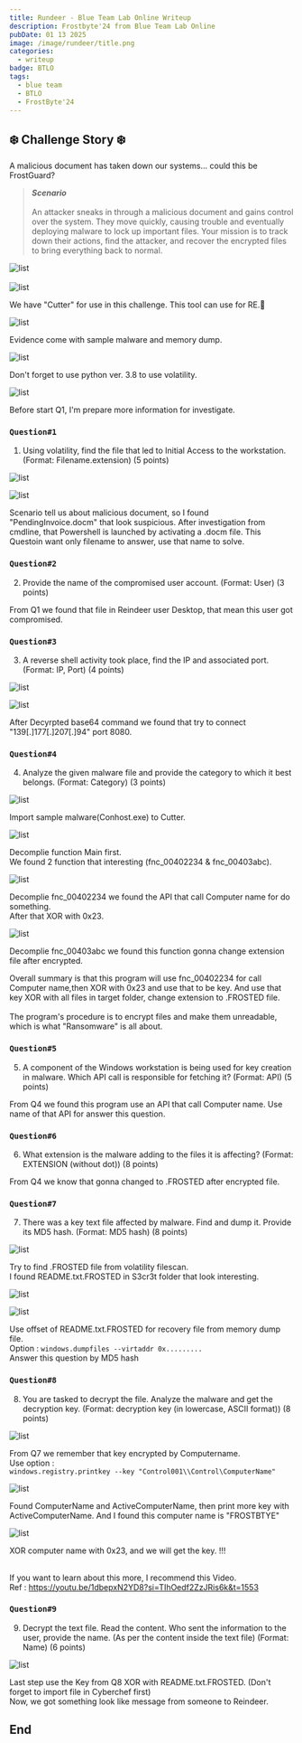 ```yaml
---
title: Rundeer - Blue Team Lab Online Writeup 
description: Frostbyte'24 from Blue Team Lab Online
pubDate: 01 13 2025
image: /image/rundeer/title.png
categories:
  - writeup
badge: BTLO
tags:
  - blue team
  - BTLO
  - FrostByte'24
---
```


## ❄️ Challenge Story ❄️
A malicious document has taken down our systems... could this be FrostGuard?
<br />

> ***Scenario*** <br /> <br />
> An attacker sneaks in through a malicious document and gains control over the system. They move quickly, causing trouble and eventually deploying malware to lock up important files. Your mission is to track down their actions, find the attacker, and recover the encrypted files to bring everything back to normal. <br />


<div
  style={{
    display: "flex",
    flexDirection: "column",
    alignItems: "center",
    justifyContent: "center",
    textAlign: "center",
    padding: "0", // ลบช่องว่าง
  }}
>
  <img
    src="/image/rundeer/tool.png"
    alt="list"
    style={{
      maxWidth: "80% !important", // บังคับขนาดภาพ
      height: "auto !important",
      margin: "0 !important", // ลบ margin ที่อาจมากระทบ
    }}
  />
</div>
<br />
<div
  style={{
    display: "flex",
    flexDirection: "column",
    alignItems: "center",
    justifyContent: "center",
    textAlign: "center",
    padding: "0", // ลบช่องว่าง
  }}
>
  <img
    src="/image/rundeer/tool2.png"
    alt="list"
    style={{
      maxWidth: "80% !important", // บังคับขนาดภาพ
      height: "auto !important",
      margin: "0 !important", // ลบ margin ที่อาจมากระทบ
    }}
  />
  <p
    style={{
      fontSize: "0.6rem !important", // บังคับให้ตัวเล็ก
      color: "gray !important", // บังคับให้เป็นสีเทา
      marginTop: "0.2rem !important", // ลดระยะห่างระหว่างข้อความกับภาพ
    }}
  >
    We have "Cutter" for use in this challenge. This tool can use for RE.🥳 
  </p>
</div>

<div
  style={{
    display: "flex",
    flexDirection: "column",
    alignItems: "center",
    justifyContent: "center",
    textAlign: "center",
    padding: "0", // ลบช่องว่าง
  }}
>
  <img
    src="/image/rundeer/artifact.png"
    alt="list"
    style={{
      maxWidth: "80% !important", // บังคับขนาดภาพ
      height: "auto !important",
      margin: "0 !important", // ลบ margin ที่อาจมากระทบ
    }}
  />
  <p
    style={{
      fontSize: "0.6rem !important", // บังคับให้ตัวเล็ก
      color: "gray !important", // บังคับให้เป็นสีเทา
      marginTop: "0.2rem !important", // ลดระยะห่างระหว่างข้อความกับภาพ
    }}
  >
    Evidence come with sample malware and memory dump.
  </p>
</div>

<div
  style={{
    display: "flex",
    flexDirection: "column",
    alignItems: "center",
    justifyContent: "center",
    textAlign: "center",
    padding: "0", // ลบช่องว่าง
  }}
>
  <img
    src="/image/rundeer/readme.png"
    alt="list"
    style={{
      maxWidth: "80% !important", // บังคับขนาดภาพ
      height: "auto !important",
      margin: "0 !important", // ลบ margin ที่อาจมากระทบ
    }}
  />
  <p
    style={{
      fontSize: "0.6rem !important", // บังคับให้ตัวเล็ก
      color: "gray !important", // บังคับให้เป็นสีเทา
      marginTop: "0.2rem !important", // ลดระยะห่างระหว่างข้อความกับภาพ
    }}
  >
    Don't forget to use python ver. 3.8 to use volatility. 
  </p>
</div>

<div
  style={{
    display: "flex",
    flexDirection: "column",
    alignItems: "center",
    justifyContent: "center",
    textAlign: "center",
    padding: "0", // ลบช่องว่าง
  }}
>
  <img
    src="/image/rundeer/vola.png"
    alt="list"
    style={{
      maxWidth: "110% !important", // บังคับขนาดภาพ
      height: "auto !important",
      margin: "0 !important", // ลบ margin ที่อาจมากระทบ
    }}
  />
  <p
    style={{
      fontSize: "0.6rem !important", // บังคับให้ตัวเล็ก
      color: "gray !important", // บังคับให้เป็นสีเทา
      marginTop: "0.2rem !important", // ลดระยะห่างระหว่างข้อความกับภาพ
    }}
  >
    Before start Q1, I'm prepare more information for investigate. 
  </p>
</div>

### ```Question#1```
1) Using volatility, find the file that led to Initial Access to the workstation. (Format: Filename.extension) (5 points)

<div
  style={{
    display: "flex",
    flexDirection: "column",
    alignItems: "center",
    justifyContent: "center",
    textAlign: "center",
    padding: "0", // ลบช่องว่าง
  }}
>
  <img
    src="/image/rundeer/3-1.png"
    alt="list"
    style={{
      maxWidth: "80% !important", // บังคับขนาดภาพ
      height: "auto !important",
      margin: "0 !important", // ลบ margin ที่อาจมากระทบ
    }}
  />
  <p
    style={{
      fontSize: "0.6rem !important", // บังคับให้ตัวเล็ก
      color: "gray !important", // บังคับให้เป็นสีเทา
      marginTop: "0.2rem !important", // ลดระยะห่างระหว่างข้อความกับภาพ
    }}
  >
  </p>
</div>

<div
  style={{
    display: "flex",
    flexDirection: "column",
    alignItems: "center",
    justifyContent: "center",
    textAlign: "center",
    padding: "0", // ลบช่องว่าง
  }}
>
  <img
    src="/image/rundeer/1v2.png"
    alt="list"
    style={{
      maxWidth: "110% !important", // บังคับขนาดภาพ
      height: "auto !important",
      margin: "0 !important", // ลบ margin ที่อาจมากระทบ
    }}
  />
  <p
    style={{
      fontSize: "0.6rem !important", // บังคับให้ตัวเล็ก
      color: "gray !important", // บังคับให้เป็นสีเทา
      marginTop: "0.2rem !important", // ลดระยะห่างระหว่างข้อความกับภาพ
    }}
  >
  </p>
</div>
Scenario tell us about malicious document, so I found "PendingInvoice.docm" that look suspicious.
After investigation from cmdline, that Powershell is launched by activating a .docm file.
This Questoin want only filename to answer, use that name to solve.

<br/>

### ```Question#2```
2) Provide the name of the compromised user account. (Format: User) (3 points)

From Q1 we found that file in Reindeer user Desktop, that mean this user got compromised.

### ```Question#3```
3) A reverse shell activity took place, find the IP and associated port. (Format: IP, Port) (4 points)


<div
  style={{
    display: "flex",
    flexDirection: "column",
    alignItems: "center",
    justifyContent: "center",
    textAlign: "center",
    padding: "0", // ลบช่องว่าง
  }}
>
  <img
    src="/image/rundeer/3-2.png"
    alt="list"
    style={{
      maxWidth: "110% !important", // บังคับขนาดภาพ
      height: "auto !important",
      margin: "0 !important", // ลบ margin ที่อาจมากระทบ
    }}
  />
  <p
    style={{
      fontSize: "0.6rem !important", // บังคับให้ตัวเล็ก
      color: "gray !important", // บังคับให้เป็นสีเทา
      marginTop: "0.2rem !important", // ลดระยะห่างระหว่างข้อความกับภาพ
    }}
  >
  </p>
</div>

<div
  style={{
    display: "flex",
    flexDirection: "column",
    alignItems: "center",
    justifyContent: "center",
    textAlign: "center",
    padding: "0", // ลบช่องว่าง
  }}
>
  <img
    src="/image/rundeer/3-3.png"
    alt="list"
    style={{
      maxWidth: "110% !important", // บังคับขนาดภาพ
      height: "auto !important",
      margin: "0 !important", // ลบ margin ที่อาจมากระทบ
    }}
  />
  <p
    style={{
      fontSize: "0.6rem !important", // บังคับให้ตัวเล็ก
      color: "gray !important", // บังคับให้เป็นสีเทา
      marginTop: "0.2rem !important", // ลดระยะห่างระหว่างข้อความกับภาพ
    }}
  >
  </p>
</div>

After Decyrpted base64 command we found that try to connect "139[.]177[.]207[.]94" port 8080.

### ```Question#4```
4) Analyze the given malware file and provide the category to which it best belongs. (Format: Category) (3 points)

<div
  style={{
    display: "flex",
    flexDirection: "column",
    alignItems: "center",
    justifyContent: "center",
    textAlign: "center",
    padding: "0", // ลบช่องว่าง
  }}
>
  <img
    src="/image/rundeer/4-1.png"
    alt="list"
    style={{
      maxWidth: "111% !important", // บังคับขนาดภาพ
      height: "auto !important",
      margin: "0 !important", // ลบ margin ที่อาจมากระทบ
    }}
  />
  <p
    style={{
      fontSize: "0.6rem !important", // บังคับให้ตัวเล็ก
      color: "gray !important", // บังคับให้เป็นสีเทา
      marginTop: "0.2rem !important", // ลดระยะห่างระหว่างข้อความกับภาพ
    }}
  >
  Import sample malware(Conhost.exe) to Cutter.
  </p>
</div>

<div
  style={{
    display: "flex",
    flexDirection: "column",
    alignItems: "center",
    justifyContent: "center",
    textAlign: "center",
    padding: "0", // ลบช่องว่าง
  }}
>
  <img
    src="/image/rundeer/4-2.jpg"
    alt="list"
    style={{
      maxWidth: "111% !important", // บังคับขนาดภาพ
      height: "auto !important",
      margin: "0 !important", // ลบ margin ที่อาจมากระทบ
    }}
  />
  <p
    style={{
      fontSize: "0.6rem !important", // บังคับให้ตัวเล็ก
      color: "gray !important", // บังคับให้เป็นสีเทา
      marginTop: "0.2rem !important", // ลดระยะห่างระหว่างข้อความกับภาพ
    }}
  >
  Decomplie function Main first. <br/>
  We found 2 function that interesting (fnc_00402234 & fnc_00403abc).
  </p>
</div>

<div
  style={{
    display: "flex",
    flexDirection: "column",
    alignItems: "center",
    justifyContent: "center",
    textAlign: "center",
    padding: "0", // ลบช่องว่าง
  }}
>
  <img
    src="/image/rundeer/4-3.png"
    alt="list"
    style={{
      maxWidth: "111% !important", // บังคับขนาดภาพ
      height: "auto !important",
      margin: "0 !important", // ลบ margin ที่อาจมากระทบ
    }}
  />
  <p
    style={{
      fontSize: "0.6rem !important", // บังคับให้ตัวเล็ก
      color: "gray !important", // บังคับให้เป็นสีเทา
      marginTop: "0.2rem !important", // ลดระยะห่างระหว่างข้อความกับภาพ
    }}
  >
  Decomplie fnc_00402234 we found the API that call Computer name for do something.<br/>
  After that XOR with 0x23.
  </p>
</div>

<div
  style={{
    display: "flex",
    flexDirection: "column",
    alignItems: "center",
    justifyContent: "center",
    textAlign: "center",
    padding: "0", // ลบช่องว่าง
  }}
>
  <img
    src="/image/rundeer/4-4.png"
    alt="list"
    style={{
      maxWidth: "111% !important", // บังคับขนาดภาพ
      height: "auto !important",
      margin: "0 !important", // ลบ margin ที่อาจมากระทบ
    }}
  />
  <p
    style={{
      fontSize: "0.6rem !important", // บังคับให้ตัวเล็ก
      color: "gray !important", // บังคับให้เป็นสีเทา
      marginTop: "0.2rem !important", // ลดระยะห่างระหว่างข้อความกับภาพ
    }}
  >
  Decomplie fnc_00403abc we found this function gonna change extension file after encrypted.
  </p>
</div>

Overall summary is that this program will use fnc_00402234 for call Computer name,then XOR with 0x23 and use that to be key.
And use that key XOR with all files in target folder, change extension to .FROSTED file.<br/><br/>
The program's procedure is to encrypt files and make them unreadable, which is what "Ransomware" is all about.


### ```Question#5```
5) A component of the Windows workstation is being used for key creation in malware. Which API call is responsible for fetching it? (Format: API) (5 points)

From Q4 we found this program use an API that call Computer name. Use name of that API for answer this question.

### ```Question#6```
6) What extension is the malware adding to the files it is affecting? (Format: EXTENSION (without dot)) (8 points)

From Q4 we know that gonna changed to .FROSTED after encrypted file.

### ```Question#7```
7) There was a key text file affected by malware. Find and dump it. Provide its MD5 hash. (Format: MD5 hash) (8 points)

<div
  style={{
    display: "flex",
    flexDirection: "column",
    alignItems: "center",
    justifyContent: "center",
    textAlign: "center",
    padding: "0", // ลบช่องว่าง
  }}
>
  <img
    src="/image/rundeer/7-1.png"
    alt="list"
    style={{
      maxWidth: "111% !important", // บังคับขนาดภาพ
      height: "auto !important",
      margin: "0 !important", // ลบ margin ที่อาจมากระทบ
    }}
  />
  <p
    style={{
      fontSize: "0.6rem !important", // บังคับให้ตัวเล็ก
      color: "gray !important", // บังคับให้เป็นสีเทา
      marginTop: "0.2rem !important", // ลดระยะห่างระหว่างข้อความกับภาพ
    }}
  >
  Try to find .FROSTED file from volatility filescan. <br/>
  I found README.txt.FROSTED in S3cr3t folder that look interesting.
  </p>
</div>

<div
  style={{
    display: "flex",
    flexDirection: "column",
    alignItems: "center",
    justifyContent: "center",
    textAlign: "center",
    padding: "0", // ลบช่องว่าง
  }}
>
  <img
    src="/image/rundeer/7-2.png"
    alt="list"
    style={{
      maxWidth: "108% !important", // บังคับขนาดภาพ
      height: "auto !important",
      margin: "0 !important", // ลบ margin ที่อาจมากระทบ
    }}
  />
  <p
    style={{
      fontSize: "0.6rem !important", // บังคับให้ตัวเล็ก
      color: "gray !important", // บังคับให้เป็นสีเทา
      marginTop: "0.2rem !important", // ลดระยะห่างระหว่างข้อความกับภาพ
    }}
  >
  </p>
</div>

<div
  style={{
    display: "flex",
    flexDirection: "column",
    alignItems: "center",
    justifyContent: "center",
    textAlign: "center",
    padding: "0", // ลบช่องว่าง
  }}
>
  <img
    src="/image/rundeer/7-3.png"
    alt="list"
    style={{
      maxWidth: "111% !important", // บังคับขนาดภาพ
      height: "auto !important",
      margin: "0 !important", // ลบ margin ที่อาจมากระทบ
    }}
  />
  <p
    style={{
      fontSize: "0.6rem !important", // บังคับให้ตัวเล็ก
      color: "gray !important", // บังคับให้เป็นสีเทา
      marginTop: "0.2rem !important", // ลดระยะห่างระหว่างข้อความกับภาพ
    }}
  >
  </p>
</div>

Use offset of README.txt.FROSTED for recovery file from memory dump file.<br/>
Option : ```windows.dumpfiles --virtaddr 0x.........``` <br/>
Answer this question by MD5 hash

### ```Question#8```
8) You are tasked to decrypt the file. Analyze the malware and get the decryption key. (Format: decryption key (in lowercase, ASCII format)) (8 points)

<div
  style={{
    display: "flex",
    flexDirection: "column",
    alignItems: "center",
    justifyContent: "center",
    textAlign: "center",
    padding: "0", // ลบช่องว่าง
  }}
>
  <img
    src="/image/rundeer/8-1.png"
    alt="list"
    style={{
      maxWidth: "108% !important", // บังคับขนาดภาพ
      height: "auto !important",
      margin: "0 !important", // ลบ margin ที่อาจมากระทบ
    }}
  />
  <p
    style={{
      fontSize: "0.6rem !important", // บังคับให้ตัวเล็ก
      color: "gray !important", // บังคับให้เป็นสีเทา
      marginTop: "0.2rem !important", // ลดระยะห่างระหว่างข้อความกับภาพ
    }}
  > 
  </p>
</div>

From Q7 we remember that key encrypted by Computername.<br/>
Use option : <br/>
```windows.registry.printkey --key "Control001\\Control\ComputerName"```
<br/>

<div
  style={{
    display: "flex",
    flexDirection: "column",
    alignItems: "center",
    justifyContent: "center",
    textAlign: "center",
    padding: "0", // ลบช่องว่าง
  }}
>
  <img
    src="/image/rundeer/8-2.png"
    alt="list"
    style={{
      maxWidth: "108% !important", // บังคับขนาดภาพ
      height: "auto !important",
      margin: "0 !important", // ลบ margin ที่อาจมากระทบ
    }}
  />
  <p
    style={{
      fontSize: "0.6rem !important", // บังคับให้ตัวเล็ก
      color: "gray !important", // บังคับให้เป็นสีเทา
      marginTop: "0.2rem !important", // ลดระยะห่างระหว่างข้อความกับภาพ
    }}
  >
  </p>
</div>

Found ComputerName and ActiveComputerName, then print more key with ActiveComputerName.
And I found this computer name is "FROSTBTYE"
<br/>
<div
  style={{
    display: "flex",
    flexDirection: "column",
    alignItems: "center",
    justifyContent: "center",
    textAlign: "center",
    padding: "0", // ลบช่องว่าง
  }}
>
  <img
    src="/image/rundeer/8-3.png"
    alt="list"
    style={{
      maxWidth: "108% !important", // บังคับขนาดภาพ
      height: "auto !important",
      margin: "0 !important", // ลบ margin ที่อาจมากระทบ
    }}
  />
  <p
    style={{
      fontSize: "0.6rem !important", // บังคับให้ตัวเล็ก
      color: "gray !important", // บังคับให้เป็นสีเทา
      marginTop: "0.2rem !important", // ลดระยะห่างระหว่างข้อความกับภาพ
    }}
  >
  </p>
</div>

XOR computer name with 0x23, and we will get the key. !!! <br/><br/>

If you want to learn about this more, I recommend this Video.<br/>
Ref : https://youtu.be/1dbepxN2YD8?si=TIhOedf2ZzJRis6k&t=1553

### ```Question#9```
9) Decrypt the text file. Read the content. Who sent the information to the user, provide the name. (As per the content inside the text file) (Format: Name) (6 points)

<div
  style={{
    display: "flex",
    flexDirection: "column",
    alignItems: "center",
    justifyContent: "center",
    textAlign: "center",
    padding: "0", // ลบช่องว่าง
  }}
>
  <img
    src="/image/rundeer/9.png"
    alt="list"
    style={{
      maxWidth: "108% !important", // บังคับขนาดภาพ
      height: "auto !important",
      margin: "0 !important", // ลบ margin ที่อาจมากระทบ
    }}
  />
  <p
    style={{
      fontSize: "0.6rem !important", // บังคับให้ตัวเล็ก
      color: "gray !important", // บังคับให้เป็นสีเทา
      marginTop: "0.2rem !important", // ลดระยะห่างระหว่างข้อความกับภาพ
    }}
  >
  </p>
</div>

Last step use the Key from Q8 XOR with README.txt.FROSTED. (Don't forget to import file in Cyberchef first) <br/>
Now, we got something look like message from someone to Reindeer.

## End


<LinkCard
  title="Mirthz"
  desc="Thank you everyone for reading.😽"
  url="https://mirthz.xyz"
  img="/Nyan_Cat_Human_ver.webp"
/>
